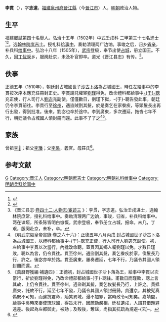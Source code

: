 {{Otheruses|other=名为李貫的其他人物|李貫}}
{{Otheruses|other=名为李志道的其他人物|李志道}}
{{明清人物信息框
| 姓名 = 李貫
| 原名 =
| 圖片名稱= 
| 圖片大小 =
| 圖片說明 = 
| 最高職務 = 禮科給事中
| 國家 = 大明 
| 爵位 =
| 籍貫 = [[福建|福建]][[泉州府|泉州府]][[晉江縣|晉江縣]]民籍
| 族裔 = 
| 字號 = 字志道
| 諡號 =
| 出生日期 = 生年不詳
| 出生地點 = <!---福建泉州府晉江縣--->
| 逝世日期 = 卒年不詳 
| 逝世地點 =
| 墓葬 =
| 配偶 = 
| 親屬 = 
| 出身 =
* 弘治十五年壬戌科進士出身
| 經歷 =
| 著作 =  
}}
'''李貫'''（{{bd|？||？|catIdx=}}），字'''志道'''，[[福建|福建]][[泉州府|泉州府]][[晉江縣|晉江縣]]（今[[晉江市|晉江市]]）人，[[明朝|明朝]]政治人物。

== 生平 ==
福建鄉試第四十名舉人。弘治十五年（1502年）中式壬戌科<!---會試第二百五十六名--->二甲第三十七名進士<ref>{{Cite book|title=《皇明贡举考》卷五|last=（明）[[张朝瑞|张朝瑞]]|first=|publisher=《续修四库全书》史部第828册|year=|isbn=|location=|pages=}}</ref><ref>{{Cite book|title=贡举志五种 上|last=鲁小俊，江俊伟著|first=|publisher=武汉：武汉大学出版社|year=2009|isbn=978-7-307-07043-1|location=|pages=}}</ref>。选[[翰林院|翰林院]][[庶吉士|庶吉士]]。授礼科[[给事中|给事中]]，奏勅清理两广边饷。事竣之后，归乡[[省亲|省亲]]，补兵科[[给事中|给事中]]。弘治十八年（1505年），[[明武宗|武宗]]登极，奉节出使[[占城|占城]]，册立国王。不久，因[[丁忧|丁忧]]返乡，服阕赴京，未及补官即卒。道光《晋江县志》有传。<ref>《晋江县志·[http://www.fjsq.gov.cn/ShowText.asp?ToBook=6043&index=49& 卷四十二·人物志·宦迹三] {{Wayback|url=http://www.fjsq.gov.cn/ShowText.asp?ToBook=6043&index=49& |date=20160304103622 }}》：李贯，字志道。弘治壬戌进士，选翰林院庶常，授礼科给事中。奏勅清理两广边饷，事竣，归省，补兵科给事中。两在谏垣，所条陈皆明白慷慨。武宗登极，奉节册立占城，报命。未几，丁艰，服阕赴京，未补，卒。</ref>。

==佚事==
正德五年（1510年），朝廷封占城國世子[[沙古卜洛|沙古卜洛]]為占城國王，時任左給事中的李貫按次序本應充任冊封正史。李貫請託權宦[[劉瑾|劉瑾]]得免，改命禮科都給事中[[于聰|-{于}-聰]]充正使，行人司行人[[劉宓|劉宓]]充副使。僅僅數日，劉瑾下獄，-{于}-聰告發此事，朝廷仍令李貫前往。李貫行至[[徐州|徐州]]，遇盜賊割其髮，於是奏乞在家餋疾，等頭髮長出再行出發，得到批准。後來，劉宓也卒於途中。李到廣東，多次遷延，拖沓七年不行，朝廷議令占城國人領封冊而還。此事不了了之<ref>《明武宗毅皇帝實錄·卷之六十六》：正德五年八月丙戌 封占城國世子沙古卜洛為占城國王，以禮科都給事中-{于}-聰充正使，行人司行人劉宓充副使。初，左給事中李貫以次當行，內批改命聰，蓋貫因其鄉人囑劉瑾以免。才數日瑾敗，聰以為言，仍令貫往。貫至徐州，遇盜割其髮，奏乞餋疾於家，俟髮長乃行，許之。後宓亦卒於路。貫至廣東，屢奏遷延，七年不行，乃議令其國人領封冊而還。</ref><ref>《萬曆野獲編·補遺四》：正德初，封占城國世子沙卜落為王，給事中李貫以次當行，祈於劉瑾得免，乃改命禮部都給事-{于}-聰往。甫數日而瑾敗，聰上言其故，上仍令貫往。貫至徐州，遇盜剃其髪，奏乞俟髪長乃行，上許之。貫抵廣東，託故不行，延至七年不發，乃議令其國人領封冊歸。貫還京，其被髡真偽既不可知，而違抗君命，貽笑異域，漫不加罪，當時政令可知矣。嘉靖間，給事中吳時來奉使琉球國，得旨未行，因疏劾嚴相，廷杖遺戍，人謂其借題避遠差。後起為左都御史，被劾；及歿後，奪諡，尚指其抗疏為規避-{云}-。</ref>。

== 家族 ==
曾祖[[李𦘗|李𦘗]]；祖父[[李璠|李璠]]；父[[李杲|李杲]]，義官。母莊氏<ref>{{Cite book|title=天一阁藏明代科举录选刊 登科录 点校本|last=龚延明主编|first=|publisher=宁波出版社|year=2016|isbn=978-7-5526-2320-8|location=宁波|pages=|quote=《天一閣藏明代科舉錄選刊.登科錄》之《弘治十五年進士登科錄》}}</ref>。

==参考文献==
{{reflist|2}}

{{弘治十五年壬戌科殿試金榜}}

{{Authority control}}

{{DEFAULTSORT:Li李}}
[[Category:李姓|G]]
[[Category:晋江人|Category:晋江人]]
[[Category:明朝庶吉士|Category:明朝庶吉士]]
[[Category:明朝礼科给事中|Category:明朝礼科给事中]]
[[Category:明朝兵科给事中|Category:明朝兵科给事中]]